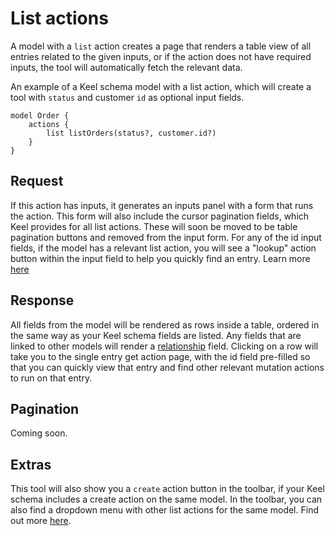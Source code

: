 # List actions

A model with a `list` action creates a page that renders a table view of all entries related to the given inputs, or if the action does not have required inputs, the tool will automatically fetch the relevant data. 

An example of a Keel schema model with a list action, which will create a tool with `status` and customer `id` as optional input fields. 
```keel
model Order {
    actions {
        list listOrders(status?, customer.id?)
    }
}
```

## Request
If this action has inputs, it generates an inputs panel with a form that runs the action.
This form will also include the cursor pagination fields, which Keel provides for all list actions. These will soon be moved to be table pagination buttons and removed from the input form.
For any of the id input fields, if the model has a relevant list action, you will see a "lookup" action button within the input field to help you quickly find an entry. Learn more [here](/internal-tools/lookups)

## Response
All fields from the model will be rendered as rows inside a table, ordered in the same way as your Keel schema fields are listed. Any fields that are linked to other models will render a [relationship](/internal-tools/relationships) field.
Clicking on a row will take you to the single entry get action page, with the id field pre-filled so that you can quickly view that entry and find other relevant mutation actions to run on that entry.

## Pagination
Coming soon. 

## Extras
This tool will also show you a `create` action button in the toolbar, if your Keel schema includes a create action on the same model. 
In the toolbar, you can also find a dropdown menu with other list actions for the same model. Find out more [here](/internal-tools/linked-actions). 